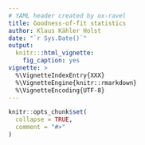 ```yaml
---
# YAML header created by ox-ravel
title: Goodness-of-fit statistics
author: Klaus Kähler Holst
date: "`r Sys.Date()`"
output:
  knitr:::html_vignette:
    fig_caption: yes
vignette: >
  %\VignetteIndexEntry{XXX}
  %\VignetteEngine{knitr::rmarkdown}
  %\VignetteEncoding{UTF-8}
---
```

<!-- XXX.Rmd is generated from XXX.org. Please edit that file -->

```r
knitr::opts_chunk$set(
  collapse = TRUE,
  comment = "#>"
)
```
